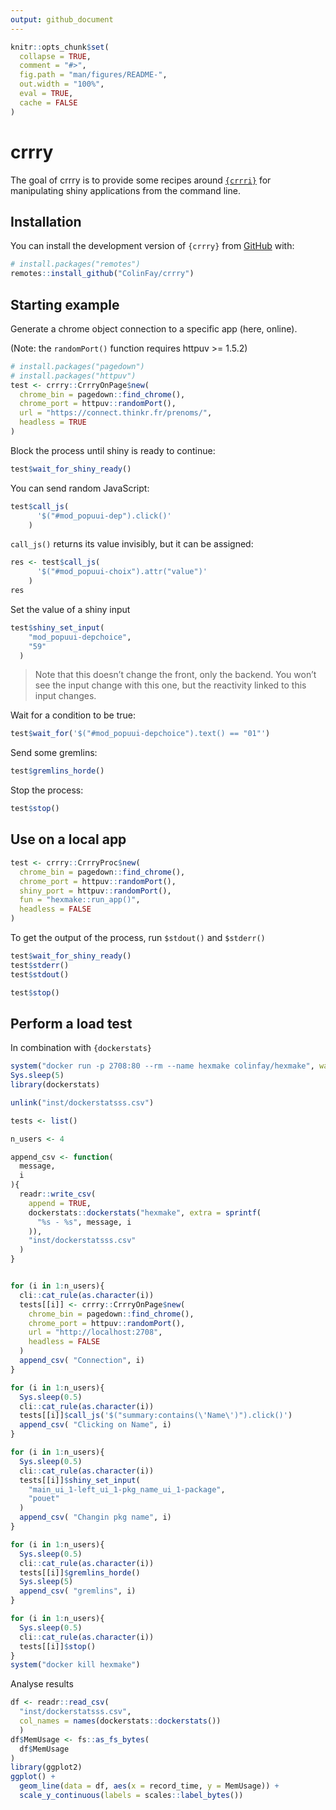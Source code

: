 ```yaml
---
output: github_document
---
```


<!-- README.md is generated from README.Rmd. Please edit that file -->

```r
knitr::opts_chunk$set(
  collapse = TRUE,
  comment = "#>",
  fig.path = "man/figures/README-",
  out.width = "100%", 
  eval = TRUE, 
  cache = FALSE
)
```

# crrry

<!-- badges: start -->
<!-- badges: end -->

The goal of crrry is to provide some recipes around [`{crrri}`](https://github.com/RLesur/crrri) for manipulating shiny applications from the command line. 

## Installation

You can install the development version of `{crrry}` from [GitHub](https://github.com/) with:

``` r
# install.packages("remotes")
remotes::install_github("ColinFay/crrry")
```

## Starting example

Generate a chrome object connection to a specific app (here, online).

(Note: the `randomPort()` function requires httpuv >= 1.5.2)

```r
# install.packages("pagedown")
# install.packages("httpuv")
test <- crrry::CrrryOnPage$new(
  chrome_bin = pagedown::find_chrome(),
  chrome_port = httpuv::randomPort(),
  url = "https://connect.thinkr.fr/prenoms/",
  headless = TRUE
)
```

Block the process until shiny is ready to continue:

```r
test$wait_for_shiny_ready()
```

You can send random JavaScript:

```r
test$call_js(
      '$("#mod_popuui-dep").click()'
    )
```

`call_js()` returns its value invisibly, but it can be assigned: 

```r
res <- test$call_js(
      '$("#mod_popuui-choix").attr("value")'
    )
res
```

Set the value of a shiny input

```r
test$shiny_set_input(
    "mod_popuui-depchoice", 
    "59"
  )
```

> Note that this doesn't change the front, only the backend. You won't see the input change with this one, but the reactivity linked to this input changes. 

Wait for a condition to be true:

```r
test$wait_for('$("#mod_popuui-depchoice").text() == "01"')
```

Send some gremlins:

```r
test$gremlins_horde()
```


Stop the process:

```r
test$stop()
```

## Use on a local app

```r
test <- crrry::CrrryProc$new(
  chrome_bin = pagedown::find_chrome(),
  chrome_port = httpuv::randomPort(),
  shiny_port = httpuv::randomPort(),
  fun = "hexmake::run_app()",
  headless = FALSE
)
```

To get the output of the process, run `$stdout()` and `$stderr()`

```r
test$wait_for_shiny_ready()
test$stderr()
test$stdout()
```


```r
test$stop()
```

## Perform a load test 

In combination with `{dockerstats}`

```r
system("docker run -p 2708:80 --rm --name hexmake colinfay/hexmake", wait = FALSE)
Sys.sleep(5)
library(dockerstats)

unlink("inst/dockerstatsss.csv")

tests <- list()

n_users <- 4

append_csv <- function(
  message,
  i
){
  readr::write_csv(
    append = TRUE,
    dockerstats::dockerstats("hexmake", extra = sprintf(
      "%s - %s", message, i
    )),
    "inst/dockerstatsss.csv"
  )
}


for (i in 1:n_users){
  cli::cat_rule(as.character(i))
  tests[[i]] <- crrry::CrrryOnPage$new(
    chrome_bin = pagedown::find_chrome(),
    chrome_port = httpuv::randomPort(),
    url = "http://localhost:2708",
    headless = FALSE
  )
  append_csv( "Connection", i)
}

for (i in 1:n_users){
  Sys.sleep(0.5)
  cli::cat_rule(as.character(i))
  tests[[i]]$call_js('$("summary:contains(\'Name\')").click()')
  append_csv( "Clicking on Name", i)
}

for (i in 1:n_users){
  Sys.sleep(0.5)
  cli::cat_rule(as.character(i))
  tests[[i]]$shiny_set_input(
    "main_ui_1-left_ui_1-pkg_name_ui_1-package", 
    "pouet"
  )
  append_csv( "Changin pkg name", i)
}

for (i in 1:n_users){
  Sys.sleep(0.5)
  cli::cat_rule(as.character(i))
  tests[[i]]$gremlins_horde()
  Sys.sleep(5)
  append_csv( "gremlins", i)
}

for (i in 1:n_users){
  Sys.sleep(0.5)
  cli::cat_rule(as.character(i))
  tests[[i]]$stop()
}
system("docker kill hexmake")

```

Analyse results

```r
df <- readr::read_csv(
  "inst/dockerstatsss.csv", 
  col_names = names(dockerstats::dockerstats())
  )
df$MemUsage <- fs::as_fs_bytes(
  df$MemUsage
)
library(ggplot2)
ggplot() + 
  geom_line(data = df, aes(x = record_time, y = MemUsage)) + 
  scale_y_continuous(labels = scales::label_bytes())
```

